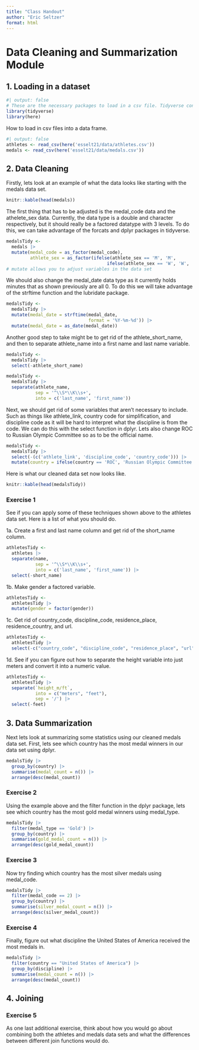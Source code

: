 ```yaml
---
title: "Class Handout"
author: "Eric Seltzer"
format: html
---
```

# Data Cleaning and Summarization Module
## 1. Loading in a dataset
```r
#| output: false
# These are the necessary packages to load in a csv file. Tidyverse contains many different packages that we will be using in this module.
library(tidyverse)
library(here)
```

How to load in csv files into a data frame.
```r
#| output: false
athletes <- read_csv(here('esselt21/data/athletes.csv'))
medals <- read_csv(here('esselt21/data/medals.csv'))
```

## 2. Data Cleaning
Firstly, lets look at an example of what the data looks like starting with the medals data set.
```r
knitr::kable(head(medals))
```

The first thing that has to be adjusted is the medal_code data and the athelete_sex data. Currently, the data type is a double and character respectively, but it should really be a factored datatype with 3 levels. To do this, we can take advantage of the forcats and dplyr packages in tidyverse.
```r
medalsTidy <- 
  medals |>
  mutate(medal_code = as_factor(medal_code),
         athlete_sex = as_factor(ifelse(athlete_sex == 'M', 'M',
                                      ifelse(athlete_sex == 'W', 'W', 'O'))))
# mutate allows you to adjust variables in the data set
```

We should also change the medal_date data type as it currently holds minutes that as shown previously are all 0. To do this we will take advantage of the strftime function and the lubridate package. 
```r
medalsTidy <-
  medalsTidy |>
  mutate(medal_date = strftime(medal_date,
                               format = '%Y-%m-%d')) |>
  mutate(medal_date = as_date(medal_date))
```

Another good step to take might be to get rid of the athlete_short_name, and then to separate athlete_name into a first name and last name variable.
```r
medalsTidy <-
  medalsTidy |>
  select(-athlete_short_name)
```

```r
medalsTidy <-
  medalsTidy |>
  separate(athlete_name,
           sep = '^\\S*\\K\\s+',
           into = c('last_name', 'first_name'))
```

Next, we should get rid of some variables that aren't necessary to include. Such as things like athlete_link, country code for simplification, and discipline code as it will be hard to interpret what the discipline is from the code. We can do this with the select function in dplyr. Lets also change ROC to Russian Olympic Committee so as to be the official name.
```r
medalsTidy <-
  medalsTidy |>
  select(-(c('athlete_link', 'discipline_code', 'country_code'))) |>
  mutate(country = ifelse(country == 'ROC', 'Russian Olympic Committee', country))
```

Here is what our cleaned data set now looks like.
```r
knitr::kable(head(medalsTidy))
```

### Exercise 1
See if you can apply some of these techniques shown above to the athletes data set. Here is a list of what you should do.

1a. Create a first and last name column and get rid of the short_name column.

```r
athletesTidy <-
  athletes |>
  separate(name,
           sep = '^\\S*\\K\\s+',
           into = c('last_name', 'first_name')) |>
  select(-short_name)
```

1b. Make gender a factored variable.

```r
athletesTidy <-
  athletesTidy |>
  mutate(gender = factor(gender))
```

1c. Get rid of country_code, discipline_code, residence_place, residence_country, and url.

```r
athletesTidy <-
  athletesTidy |>
  select(-c("country_code", "discipline_code", "residence_place", "url"))
```

1d. See if you can figure out how to separate the height variable into just meters and convert it into a numeric value.

```r
athletesTidy <-
  athletesTidy |>
  separate(`height_m/ft`,
           into = c("meters", "feet"),
           sep = '/') |>
  select(-feet)
```

## 3. Data Summarization
Next lets look at summarizing some statistics using our cleaned medals data set. First, lets see which country has the most medal winners in our data set using dplyr.
```r
medalsTidy |>
  group_by(country) |>
  summarise(medal_count = n()) |>
  arrange(desc(medal_count))
```

### Exercise 2
Using the example above and the filter function in the dplyr package, lets see which country has the most gold medal winners using medal_type.

```r
medalsTidy |>
  filter(medal_type == 'Gold') |>
  group_by(country) |>
  summarise(gold_medal_count = n()) |>
  arrange(desc(gold_medal_count))
```

### Exercise 3
Now try finding which country has the most silver medals using medal_code.

```r
medalsTidy |>
  filter(medal_code == 2) |>
  group_by(country) |>
  summarise(silver_medal_count = n()) |>
  arrange(desc(silver_medal_count))
```

### Exercise 4
Finally, figure out what discipline the United States of America received the most medals in.

```r
medalsTidy |>
  filter(country == "United States of America") |>
  group_by(discipline) |>
  summarise(medal_count = n()) |>
  arrange(desc(medal_count))
```

## 4. Joining
### Exercise 5
As one last additional exercise, think about how you would go about combining both the athletes and medals data sets and what the differences between different join functions would do.

